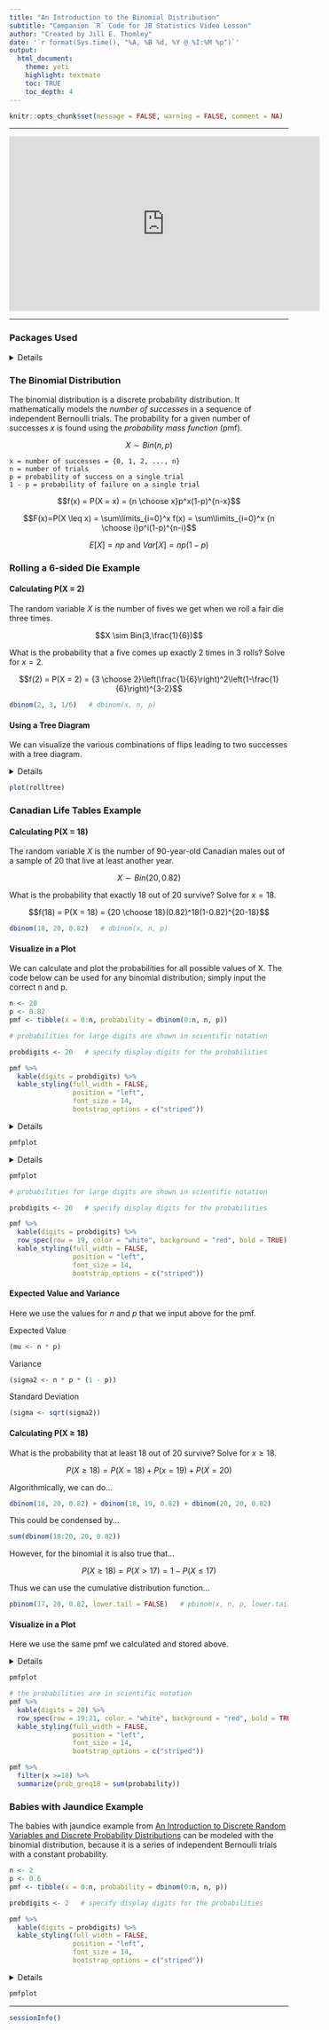 ```yaml
---
title: "An Introduction to the Binomial Distribution"
subtitle: "Companion `R` Code for JB Statistics Video Lesson"
author: "Created by Jill E. Thomley"
date: '`r format(Sys.time(), "%A, %B %d, %Y @ %I:%M %p")`'
output: 
  html_document: 
    theme: yeti
    highlight: textmate
    toc: TRUE
    toc_depth: 4
---
```


```r
knitr::opts_chunk$set(message = FALSE, warning = FALSE, comment = NA)
```

***
<iframe width="560" height="315" src="https://www.youtube.com/embed/qIzC1-9PwQo" frameborder="0" allow="accelerometer; autoplay; clipboard-write; encrypted-media; gyroscope; picture-in-picture" allowfullscreen></iframe>
***

### **Packages Used**

<details>
```r
library(tidyverse)
library(data.tree)
library(knitr)
library(kableExtra)
```
</details>

### **The Binomial Distribution**

The binomial distribution is a discrete probability distribution. It mathematically models the *number of successes* in a sequence of independent Bernoulli trials. The probability for a given number of successes $x$ is found using the *probability mass function* (pmf).

$$X \sim Bin(n,p)$$

    x = number of successes = {0, 1, 2, ..., n}
    n = number of trials
    p = probability of success on a single trial
    1 - p = probability of failure on a single trial

$$f(x) = P(X = x) = {n \choose x}p^x(1-p)^{n-x}$$

$$F(x)=P(X \leq x) = \sum\limits_{i=0}^x f(x) = \sum\limits_{i=0}^x {n \choose i}p^i(1-p)^{n-i}$$

$$E[X] = np \text{ and } Var[X] = np(1-p)$$

### **Rolling a 6-sided Die Example**

#### Calculating P(X = 2)

The random variable $X$ is the number of fives we get when we roll a fair die three times.

$$X \sim Bin(3,\frac{1}{6})$$

What is the probability that a five comes up exactly 2 times in 3 rolls? Solve for $x = 2$.

$$f(2) = P(X = 2) = {3 \choose 2}\left(\frac{1}{6}\right)^2\left(1-\frac{1}{6}\right)^{3-2}$$

```r
dbinom(2, 3, 1/6)   # dbinom(x, n, p)
```

#### Using a Tree Diagram 

We can visualize the various combinations of flips leading to two successes with a tree diagram.

<details>
```r
rolltree <- Node$new("Sequence of 3 Trials")
   FA <- rolltree$AddChild("Success")
      FC <- FA$AddChild("Success")
         FG <- FC$AddChild("Success")
            SSS <- FG$AddChild("S S S")
         FH <- FC$AddChild("Failure")
            SSF <- FH$AddChild("S S F")
                SSF2 <- SSF$AddChild("2 Successes")
     FD <- FA$AddChild("Failure")
         FI <- FD$AddChild("Success")
            SFS <- FI$AddChild("S F S")
                SFS2 <- SFS$AddChild("2 Successes")
         FJ <- FD$AddChild("Failure")
            SFF <- FJ$AddChild("S F F")
   FB <- rolltree$AddChild("Failure")
      FE <- FB$AddChild("Success")
         FG <- FE$AddChild("Success")
            FSS <- FG$AddChild("F S S")
                FSS2 <- FSS$AddChild("2 Successes")
         FH <- FE$AddChild("Failure")
            FSF <- FH$AddChild("F S F")
      FF <- FB$AddChild("Failure")
         FG <- FF$AddChild("Success")
            FFS <- FG$AddChild("F F S")
         FH <- FF$AddChild("Failure")
            FFF <- FH$AddChild("F F F")

SetGraphStyle(rolltree, rankdir = "TB")
SetNodeStyle(rolltree, 
             style = "filled, rounded", 
             shape = "box", 
             fillcolor = "lightblue",
             fontcolor = "black")
```
</details>

```r
plot(rolltree)
```

### **Canadian Life Tables Example**

#### Calculating P(X = 18)

The random variable $X$ is the number of 90-year-old Canadian males out of a sample of 20 that live at least another year.

$$X \sim Bin(20, 0.82)$$

What is the probability that exactly 18 out of 20 survive? Solve for $x = 18$.

$$f(18) = P(X = 18) = {20 \choose 18}(0.82)^18(1-0.82)^{20-18}$$

```r
dbinom(18, 20, 0.82)   # dbinom(x, n, p)
```

#### Visualize in a Plot

We can calculate and plot the probabilities for all possible values of X. The code below can be used for any binomial distribution; simply input the correct n and p. 

```r
n <- 20
p <- 0.82
pmf <- tibble(x = 0:n, probability = dbinom(0:n, n, p))
```

```r
# probabilities for large digits are shown in scientific notation

probdigits <- 20   # specify display digits for the probabilities

pmf %>%
  kable(digits = probdigits) %>% 
  kable_styling(full_width = FALSE, 
                position = "left", 
                font_size = 14,
                bootstrap_options = c("striped"))
```

<details>
```r
breakby <- 2   # choose spacing for the x-axis tick marks

pmfplot <- ggplot(pmf, aes(x = x, y = probability)) +
  geom_col(width = 1, color = "black", fill = "lightblue") +
  scale_x_continuous(breaks = seq(from = 0, to = n, by = breakby)) +
  labs(title = "How many 90-year old Canadian men will survive at least another year?",
       subtitle = "number of survivors from a random sample of 20 men = X ~ Bin(20, 0.82)",
       x = "Number That Survive for at Least Another Year", 
       y = "Probability") +
  theme_linedraw()
```
</details>

```r
pmfplot
```

<details>
```r
breakby <- 2   # choose spacing of x-axis tick marks

pmfplot <- ggplot(pmf, aes(x = x, y = probability)) +
  geom_col(width = 1, color = "black", 
           fill = c(rep("lightblue", 18), "red", rep("lightblue", 2))) +  # bar shading
  scale_x_continuous(breaks = seq(from = 0, to = n, by = breakby)) +
  labs(title = "How many 90-year old Canadian men will survive at least another year?",
       subtitle = "X ~ Bin(20, 0.82), with P(X = 18) shaded in red",
       x = "Number That Survive for at Least Another Year", 
       y = "Probability") +
  theme_linedraw()
```
</details>

```r
pmfplot
```

```r
# probabilities for large digits are shown in scientific notation

probdigits <- 20   # specify display digits for the probabilities

pmf %>% 
  kable(digits = probdigits) %>% 
  row_spec(row = 19, color = "white", background = "red", bold = TRUE) %>% 
  kable_styling(full_width = FALSE, 
                position = "left", 
                font_size = 14,
                bootstrap_options = c("striped"))
```

#### Expected Value and Variance

Here we use the values for $n$ and $p$ that we input above for the pmf.

Expected Value

```r
(mu <- n * p)
```

Variance

```r
(sigma2 <- n * p * (1 - p))
```

Standard Deviation

```r
(sigma <- sqrt(sigma2))
```

#### Calculating P(X &GreaterEqual; 18)

What is the probability that at least 18 out of 20 survive? Solve for $x \geq 18$.

$$P(X \geq 18) = P(X = 18) + P(x = 19) + P(X = 20)$$

Algorithmically, we can do...

```r
dbinom(18, 20, 0.82) + dbinom(18, 19, 0.82) + dbinom(20, 20, 0.82)
```

This could be condensed by...

```r
sum(dbinom(18:20, 20, 0.82))
```

However, for the binomial it is also true that...

$$P(X \geq 18) = P(X > 17) = 1 - P(X \leq 17)$$

Thus we can use the cumulative distribution function...

```r
pbinom(17, 20, 0.82, lower.tail = FALSE)   # pbinom(x, n, p, lower.tail = FALSE)
```

#### Visualize in a Plot

Here we use the same pmf we calculated and stored above.

<details>
```r
pmfplot <- ggplot(pmf, aes(x = x, y = probability)) +
  geom_col(width = 1, color = "black", 
           fill = c(rep("lightblue", 18), rep("red", 3))) +
  scale_x_continuous(breaks = seq(from = 0, to = n, by = 2)) +
  labs(title = "How many 90-year old Canadian men will survive at least another year?",
       subtitle = "X ~ Bin(20, 0.82), with P(X > 17) shaded in red",
       x = "Number That Survive for at Least Another Year", 
       y = "Probability") +
  theme_linedraw()
```
</details>

```r
pmfplot
```

```r
# the probabilities are in scientific notation
pmf %>% 
  kable(digits = 20) %>% 
  row_spec(row = 19:21, color = "white", background = "red", bold = TRUE) %>% 
  kable_styling(full_width = FALSE, 
                position = "left", 
                font_size = 14,
                bootstrap_options = c("striped"))
```

```r
pmf %>% 
  filter(x >=18) %>% 
  summarize(prob_greq18 = sum(probability))
```

### **Babies with Jaundice Example**

The babies with jaundice example from [An Introduction to Discrete Random Variables and Discrete Probability Distributions](https://youtu.be/oHcrna8Fk18) can be modeled with the binomial distribution, because it is a series of independent Bernoulli trials with a constant probability.

```r
n <- 2
p <- 0.6
pmf <- tibble(x = 0:n, probability = dbinom(0:n, n, p))
```

```r
probdigits <- 2   # specify display digits for the probabilities

pmf %>% 
  kable(digits = probdigits) %>% 
  kable_styling(full_width = FALSE, 
                position = "left", 
                font_size = 14,
                bootstrap_options = c("striped"))
```

<details>
```r
breakby <- 1   # choose spacing of x-axis tick marks

pmfplot <- ggplot(pmf, aes(x = x, y = probability)) +
  geom_col(width = 1, color = "black", fill = "lightblue") +
  scale_x_continuous(breaks = 0:2) +
  labs(x = "x", 
       y = "p(x)") +
  theme_linedraw()
```
</details>

```r
pmfplot
```


***
```r
sessionInfo()
```
